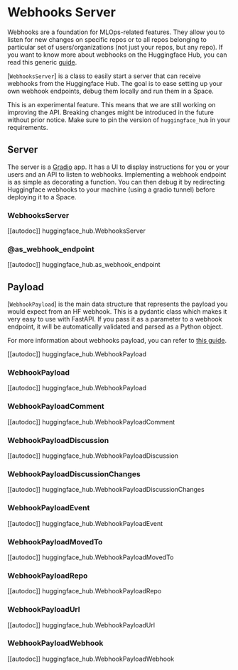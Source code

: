 # Webhooks Server

Webhooks are a foundation for MLOps-related features. They allow you to listen for new changes on specific repos or to
all repos belonging to particular set of users/organizations (not just your repos, but any repo). If you want to know
more about webhooks on the Huggingface Hub, you can read this generic [guide](https://huggingface.co/docs/hub/webhooks).

[`WebhooksServer`] is a class to easily start a server that can receive webhooks from the Huggingface Hub. The goal
is to ease setting up your own webhook endpoints, debug them locally and run them in a Space. 

<Tip warning={true}>

This is an experimental feature. This means that we are still working on improving the API. Breaking changes might be
introduced in the future without prior notice. Make sure to pin the version of `huggingface_hub` in your requirements.

</Tip>



## Server

The server is a [Gradio](https://gradio.app/) app. It has a UI to display instructions for you or your users and an API
to listen to webhooks. Implementing a webhook endpoint is as simple as decorating a function. You can then debug it
by redirecting Huggingface webhooks to your machine (using a gradio tunnel) before deploying it to a Space.

### WebhooksServer

[[autodoc]] huggingface_hub.WebhooksServer

### @as_webhook_endpoint

[[autodoc]] huggingface_hub.as_webhook_endpoint

## Payload

[`WebhookPayload`] is the main data structure that represents the payload you would expect from an HF webhook. This is
a pydantic class which makes it very easy to use with FastAPI. If you pass it as a parameter to a webhook endpoint, it
will be automatically validated and parsed as a Python object.

For more information about webhooks payload, you can refer to [this guide](https://huggingface.co/docs/hub/webhooks#webhook-payloads).

[[autodoc]] huggingface_hub.WebhookPayload

### WebhookPayload

[[autodoc]] huggingface_hub.WebhookPayload

### WebhookPayloadComment

[[autodoc]] huggingface_hub.WebhookPayloadComment

### WebhookPayloadDiscussion

[[autodoc]] huggingface_hub.WebhookPayloadDiscussion

### WebhookPayloadDiscussionChanges

[[autodoc]] huggingface_hub.WebhookPayloadDiscussionChanges

### WebhookPayloadEvent

[[autodoc]] huggingface_hub.WebhookPayloadEvent

### WebhookPayloadMovedTo

[[autodoc]] huggingface_hub.WebhookPayloadMovedTo

### WebhookPayloadRepo

[[autodoc]] huggingface_hub.WebhookPayloadRepo

### WebhookPayloadUrl

[[autodoc]] huggingface_hub.WebhookPayloadUrl

### WebhookPayloadWebhook

[[autodoc]] huggingface_hub.WebhookPayloadWebhook
